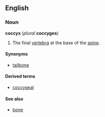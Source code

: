 {{wikipedia}}
==English==
===Noun===
'''coccyx''' (''plural'' '''coccyges''')

#The final [[vertebra]] at the base of the [[spine]].

====Synonyms====
*[[tailbone]]

====Derived terms====
*[[coccygeal]]

====See also====
*[[bone]]